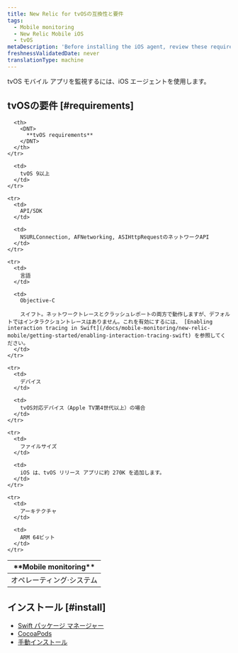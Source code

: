 ```yaml
---
title: New Relic for tvOSの互換性と要件
tags:
  - Mobile monitoring
  - New Relic Mobile iOS
  - tvOS
metaDescription: 'Before installing the iOS agent, review these requirements.'
freshnessValidatedDate: never
translationType: machine
---
```


tvOS モバイル アプリを監視するには、iOS エージェントを使用します。

## tvOSの要件 [#requirements]

<table>
  <thead>
    <tr>
      <th width={200}>
        <DNT>
          **Mobile monitoring**
        </DNT>
      </th>

      <th>
        <DNT>
          **tvOS requirements**
        </DNT>
      </th>
    </tr>
  </thead>

  <tbody>
    <tr>
      <td>
        オペレーティング·システム
      </td>

      <td>
        tvOS 9以上
      </td>
    </tr>

    <tr>
      <td>
        API/SDK
      </td>

      <td>
        NSURLConnection, AFNetworking, ASIHttpRequestのネットワークAPI
      </td>
    </tr>

    <tr>
      <td>
        言語
      </td>

      <td>
        Objective-C

        スイフト。ネットワークトレースとクラッシュレポートの両方で動作しますが、デフォルトではインタラクショントレースはありません。これを有効にするには、 [Enabling interaction tracing in Swift](/docs/mobile-monitoring/new-relic-mobile/getting-started/enabling-interaction-tracing-swift) を参照してください。
      </td>
    </tr>

    <tr>
      <td>
        デバイス
      </td>

      <td>
        tvOS対応デバイス（Apple TV第4世代以上）の場合
      </td>
    </tr>

    <tr>
      <td>
        ファイルサイズ
      </td>

      <td>
        iOS は、tvOS リリース アプリに約 270K を追加します。
      </td>
    </tr>

    <tr>
      <td>
        アーキテクチャ
      </td>

      <td>
        ARM 64ビット
      </td>
    </tr>
  </tbody>
</table>

## インストール [#install]

* [Swift パッケージ マネージャー](/docs/mobile-monitoring/new-relic-mobile-ios/installation/spm-installation)
* [CocoaPods](/docs/mobile-monitoring/new-relic-mobile-ios/installation/cocoapods-installation)
* [手動インストール](/docs/mobile-monitoring/new-relic-mobile-ios/installation/ios-manual-installation)
